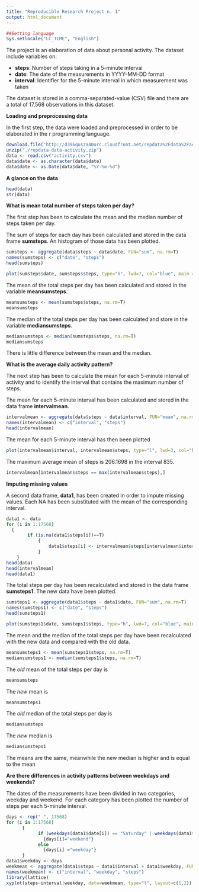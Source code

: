 ```yaml
---
title: "Reproducible Research Project n. 1"
output: html_document
---
```


```r
##Setting language
Sys.setlocale("LC_TIME", "English")
```
The project is an elaboration of data about personal activity. The dataset include variables on:

- <b>steps</b>: Number of steps taking in a 5-minute interval
- <b>date</b>: The date of the measurements in YYYY-MM-DD format
- <b>interval</b>: Identifier for the 5-minute interval in which measurement was taken

The dataset is stored in a comma-separated-value (CSV) file and there are a total of 17,568 observations in this dataset.


**Loading and preprocessing data**

In the first step, the data were loaded and preprocessed in order to be elaborated in the r programming language.

```r
download.file("http://d396qusza40orc.cloudfront.net/repdata%2Fdata%2Factivity.zip", destfile="./repdata-data-activity.zip")
unzip("./repdata-data-activity.zip")
data <- read.csv("activity.csv")
data$date <- as.character(data$date)
data$date <- as.Date(data$date, "%Y-%m-%d")
```

**A glance on the data**
```r
head(data)
str(data)
```

**What is mean total number of steps taken per day?**

The first step has been to calculate the mean and the median number of steps taken per day.

The sum of steps for each day has been calculated and stored in the data frame <b>sumsteps</b>. An histogram of those data has been plotted.

```r
sumsteps <- aggregate(data$steps ~ data$date, FUN="sum", na.rm=T)
names(sumsteps) <- c("date", "steps")
head(sumsteps)
```
```r
plot(sumsteps$date, sumsteps$steps, type="h", lwd=7, col="blue", main = "Number of steps per day", xlab = "Date", ylab = "Number of steps")
```


The mean of the total steps per day has been calculated and stored in the variable <b>meansumsteps</b>.

```r
meansumsteps <- mean(sumsteps$steps, na.rm=T)
meansumsteps
```
The median of the total steps per day has been calculated and store in the variable <b>mediansumsteps</b>.
```r
mediansumsteps <- median(sumsteps$steps, na.rm=T)
mediansumsteps
```

There is little difference between the mean and the median. 

**What is the average daily activity pattern?**

The next step has been to calculate the mean for each 5-minute interval of activity and to identify the interval that contains the maximum number of steps. 

The mean for each 5-minute interval has been calculated and stored in the data frame <b>intervalmean</b>.  

```r
intervalmean <- aggregate(data$steps ~ data$interval, FUN="mean", na.rm=T)
names(intervalmean) <- c("interval", "steps")
head(intervalmean)
```
 
The mean for each 5-minute interval has then been plotted
```r
plot(intervalmean$interval, intervalmean$steps, type="l", lwd=3, col="blue", main = "Daily steps, mean per 5-minutes interval", xlab = "Interval", ylab="Number of steps")  
```
  
The maximum average mean of steps is 206.1698 in the interval 835. 
```r
intervalmean[intervalmean$steps == max(intervalmean$steps),]
```

**Imputing missing values**

A second data frame, <b>data1</b>, has been created in order to impute missing values. Each NA has been substituted with the mean of the corresponding interval.
```r
data1 <- data
for (i in 1:17568)
  {
		if (is.na(data1$steps[i])==T)
			{
				data1$steps[i] <- intervalmean$steps[intervalmean$interval == data$interval[i]]
			}
	}
head(data)
head(intervalmean)
head(data1)
```

The total steps per day has been recalculated and stored in the data frame <b>sumsteps1</b>. The new data have been plotted.
```r
sumsteps1 <- aggregate(data1$steps ~ data1$date, FUN="sum", na.rm=T)
names(sumsteps1) <- c("date", "steps")
head(sumsteps1)
```


```r
plot(sumsteps1$date, sumsteps1$steps, type="h", lwd=7, col="blue", main = "Number of steps per day", xlab = "Date", ylab = "Number of steps")
```
  
The mean and the median of the total steps per day have been recalculated with the new data and compared with the old data.
```r
meansumsteps1 <- mean(sumsteps1$steps, na.rm=T)
mediansumsteps1 <- median(sumsteps1$steps, na.rm=T)
```


The <i>old</i> mean of the total steps per day is 
```r
meansumsteps
```


The <i>new</i> mean is
```r
meansumsteps1
```


The <i>old</i> median of the total steps per day is
```r
mediansumsteps
```


The <i>new</i> median is
```r
mediansumsteps1
```


The means are the same, meanwhile the new median is higher and is equal to the mean

**Are there differences in activity patterns between weekdays and weekends?**


The dates of the measurements have been divided in two categories, weekday and weekend. For each category has been plotted the number of steps per each 5-minute interval.


```r
days <- rep(" ", 17568)
for (i in 1:17568)
      {
            if (weekdays(data1$date[i]) == "Saturday" | weekdays(data1$date[1]) == "Sunday") 
              {days[i]="weekend"} 
            else 
              {days[i] ="weekday"}
      }
data1$weekday <- days
weekmean <- aggregate(data1$steps ~ data1$interval + data1$weekday, FUN = "mean")
names(weekmean) <- c("interval", "weekday", "steps")
library(lattice)
xyplot(steps~interval|weekday, data=weekmean, type="l", layout=c(1,2))
```